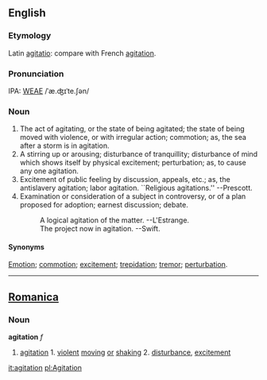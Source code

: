 ==English==
===Etymology===
Latin [[agitatio]]: compare with French [[agitation]].

===Pronunciation===
IPA: [[WEAE]] /ˈæ.ʤɪˈte.ʃən/

===Noun===
# The act of agitating, or the state of being agitated; the  state of being moved with violence, or with irregular  action; commotion; as, the sea after a storm is in agitation.
# A stirring up or arousing; disturbance of tranquillity; disturbance of mind which shows itself by physical excitement; perturbation; as, to cause any one agitation.
# Excitement of public feeling by discussion, appeals, etc.; as, the antislavery agitation; labor agitation. ``Religious agitations.'' --Prescott.
# Examination or consideration of a subject in controversy, or of a plan proposed for adoption; earnest discussion; debate.
#:    A logical agitation of the matter. --L'Estrange.
#:    The project now in agitation. --Swift.

====Synonyms====
[[Emotion]]; [[commotion]]; [[excitement]]; [[trepidation]]; [[tremor]]; [[perturbation]].
----

==[[Romanica]]==
===Noun===
<b>agitation</b> ''f''
#[[agitation]] 1. [[violent]] [[moving]] [[or]] [[shaking]] 2. [[disturbance]], [[excitement]]

[[it:agitation]]
[[pl:Agitation]]